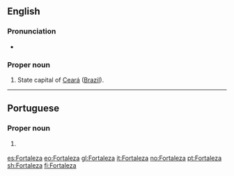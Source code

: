 {{also|fortaleza}}
==English==

===Pronunciation===
* {{IPA|/fɔɹtəˈleɪzə/|lang=en}}

===Proper noun===
{{en-proper noun}}

# State capital of [[Ceará]] ([[Brazil]]).

----

==Portuguese==

===Proper noun===
{{pt-proper noun|f}}

# {{l|en|Fortaleza}} {{gloss|state capital of Ceará, Brazil}}

[[es:Fortaleza]]
[[eo:Fortaleza]]
[[gl:Fortaleza]]
[[it:Fortaleza]]
[[no:Fortaleza]]
[[pt:Fortaleza]]
[[sh:Fortaleza]]
[[fi:Fortaleza]]